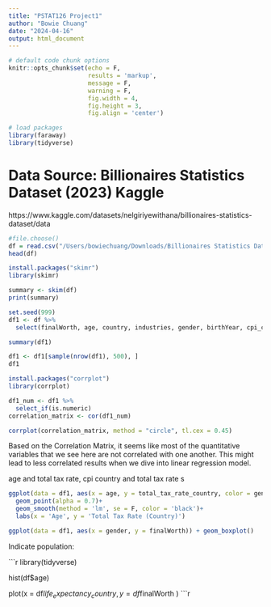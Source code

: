 ```yaml
---
title: "PSTAT126 Project1"
author: "Bowie Chuang"
date: "2024-04-16"
output: html_document
---
```


```r
# default code chunk options
knitr::opts_chunk$set(echo = F,
                      results = 'markup',
                      message = F, 
                      warning = F,
                      fig.width = 4,
                      fig.height = 3,
                      fig.align = 'center') 

# load packages
library(faraway)
library(tidyverse)
```

# Data Source: Billionaires Statistics Dataset (2023) Kaggle
https://www.kaggle.com/datasets/nelgiriyewithana/billionaires-statistics-dataset/data


```r
#file.choose()
df = read.csv("/Users/bowiechuang/Downloads/Billionaires Statistics Dataset.csv")
head(df)
```
```r
install.packages("skimr")
library(skimr)
```

```r
summary <- skim(df)
print(summary)

```

```r
set.seed(999)
df1 <- df %>% 
  select(finalWorth, age, country, industries, gender, birthYear, cpi_country, gdp_country,  tax_revenue_country_country, total_tax_rate_country) %>% drop_na()
```

```r
summary(df1)
```

```r
df1 <- df1[sample(nrow(df1), 500), ]
df1
```

```r
install.packages("corrplot")
library(corrplot)
```

```r
df1_num <- df1 %>%
  select_if(is.numeric)
correlation_matrix <- cor(df1_num)

corrplot(correlation_matrix, method = "circle", tl.cex = 0.45)

```
Based on the Correlation Matrix, it seems like most of the quantitative variables that we see here are not correlated with one another. This might lead to less correlated results when we dive into linear regression model. 

age and total tax rate, cpi country and total tax rate s

```r
ggplot(data = df1, aes(x = age, y = total_tax_rate_country, color = gender))+
  geom_point(alpha = 0.7)+
  geom_smooth(method = 'lm', se = F, color = 'black')+
  labs(x = 'Age', y = 'Total Tax Rate (Country)')

```


```r
ggplot(data = df1, aes(x = gender, y = finalWorth)) + geom_boxplot()

```

Indicate population: 

```r
library(tidyverse)


hist(df$age)

plot(x = df$life_expectancy_country, y = df$finalWorth )
```r





